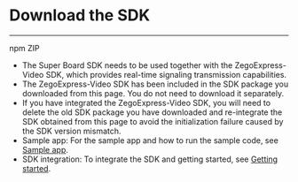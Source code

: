 # Download the SDK

----

<Card title="ZegoSuperBoard SDK" href="https://www.npmjs.com/package/zego-superboard-web" target="_blank">
npm
</Card>
<Card title="ZegoSuperBoard SDK" href="https://storage.zego.im/SuperBoardSDK/Web/SDK/superboard_sdk_web.zip" target="_blank">
ZIP
</Card>


<Note title="Note">

- The Super Board SDK needs to be used together with the ZegoExpress-Video SDK, which provides real-time signaling transmission capabilities.
- The ZegoExpress-Video SDK has been included in the SDK package you downloaded from this page. You do not need to download it separately.
- If you have integrated the ZegoExpress-Video SDK, you will need to delete the old SDK package you have downloaded and re-integrate the SDK obtained from this page to avoid the initialization failure caused by the SDK version mismatch.
- Sample app: For the sample app and how to run the sample code, see [Sample app](./sample-app.mdx).
- SDK integration: To integrate the SDK and getting started, see [Getting started](./quick-start/create-white-board.mdx).
</Note>
